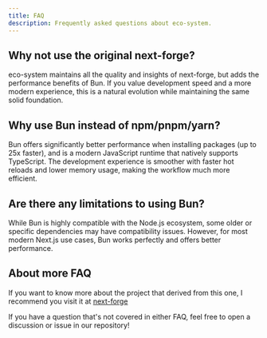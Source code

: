 ```yaml
---
title: FAQ
description: Frequently asked questions about eco-system.
---
```


## Why not use the original next-forge?

eco-system maintains all the quality and insights of next-forge, but adds the performance benefits of Bun. If you value development speed and a more modern experience, this is a natural evolution while maintaining the same solid foundation.

## Why use Bun instead of npm/pnpm/yarn?

Bun offers significantly better performance when installing packages (up to 25x faster), and is a modern JavaScript runtime that natively supports TypeScript. The development experience is smoother with faster hot reloads and lower memory usage, making the workflow much more efficient.

## Are there any limitations to using Bun?

While Bun is highly compatible with the Node.js ecosystem, some older or specific dependencies may have compatibility issues. However, for most modern Next.js use cases, Bun works perfectly and offers better performance.

## About more FAQ 

If you want to know more about the project that derived from this one, I recommend you visit it at [next-forge](https://www.next-forge.com/docs/faq)

If you have a question that's not covered in either FAQ, feel free to open a discussion or issue in our repository!
